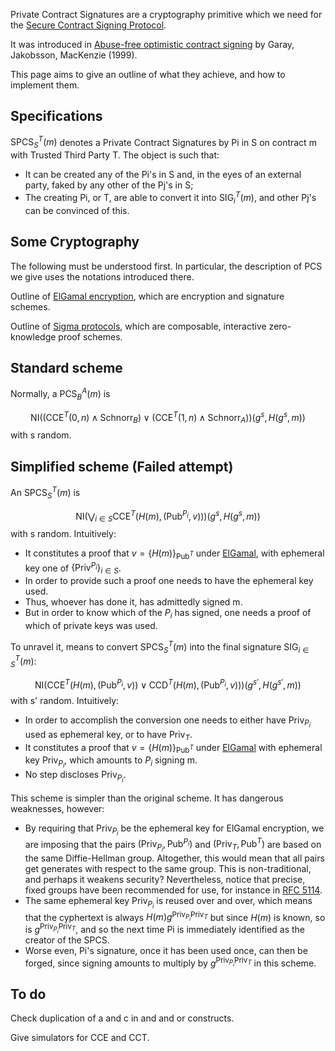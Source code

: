 Private Contract Signatures are a cryptography primitive which we need for the [[Secure Contract Signing Protocol]].

It was introduced in [http://citeseerx.ist.psu.edu/viewdoc/summary?doi=10.1.1.118.4142 Abuse-free optimistic contract signing] by Garay, Jakobsson, MacKenzie (1999). 

This page aims to give an outline of what they achieve, and how to implement them.

== Specifications ==

<math>\textrm{SPCS}^T_S(m)</math>  denotes a Private Contract Signatures by Pi in S on contract m with Trusted Third Party T. The object is such that:
* It can be created any of the Pi's in S and, in the eyes of an external party, faked by any other of the Pj's in S;
* The creating Pi, or T, are able to convert it into <math>\textrm{SIG}^T_{i}(m)</math>, and other Pj's can be convinced of this.

== Some Cryptography ==

The following must be understood first. In particular, the description of PCS we give uses the notations introduced there.

Outline of [[ElGamalSchnorr|ElGamal encryption]], which are encryption and signature schemes.

Outline of [[Sigma_Protocols|Sigma protocols]], which are composable, interactive zero-knowledge proof schemes.


== Standard scheme ==

Normally, a <math>\textrm{PCS}_B^A(m)</math> is
:<math>\textrm{NI}\left((\textrm{CCE}^T(0,n)\wedge\textrm{Schnorr}_B)\vee(\textrm{CCE}^T(1,n)\wedge\textrm{Schnorr}_A)\right)(g^s,H(g^s,m))</math>
with s random.

== Simplified scheme (Failed attempt) ==

An <math>\textrm{SPCS}^T_S(m)</math> is
:<math>\textrm{NI}\left(\bigvee_{i\in S}\textrm{CCE}^T(H(m),(\textrm{Pub}^{P_i},v))\right)(g^s,H(g^s,m))
</math>
with s random. Intuitively:
* It constitutes a proof that <math>v=\{H(m)\}_{\textrm{Pub}^T}</math> under [[ElGamal]], with ephemeral key one of <math>\{\textrm{Priv}^{P_i}\}_{i\in S}</math>.
* In order to provide such a proof one needs to have the ephemeral key used.
* Thus, whoever has done it, has admittedly signed m.
* But in order to know which of the <math>P_i</math> has signed, one needs a proof of which of private keys was used. 


To unravel it, means to convert <math>\textrm{SPCS}^T_S(m)</math> into the final signature <math>\textrm{SIG}^T_{i\in S}(m)</math>:
:<math>\textrm{NI}\left(\textrm{CCE}^T(H(m),(\textrm{Pub}^{P_i},v))\vee\textrm{CCD}^T(H(m),(\textrm{Pub}^{P_i},v))\right)(g^{s'},H(g^{s'},m))
</math>
with s' random. Intuitively:
* In order to accomplish the conversion one needs to either have <math>\textrm{Priv}_{P_i}</math> used as ephemeral key, or to have <math>\textrm{Priv}_T</math>.
* It constitutes a proof that <math>v=\{H(m)\}_{\textrm{Pub}^T}</math> under [[ElGamal]] with ephemeral key <math>\textrm{Priv}_{P_i}</math>, which amounts to <math>P_i</math> signing m.
* No step discloses <math>\textrm{Priv}_{P_i}</math>.


This scheme is simpler than the original scheme. It has dangerous weaknesses, however:
* By requiring that <math>\textrm{Priv}_{P_i}</math> be the ephemeral key for ElGamal encryption, we are imposing that the pairs <math>(\textrm{Priv}_{P_i},\textrm{Pub}^{P_i})</math> and <math>(\textrm{Priv}_{T},\textrm{Pub}^{T})</math> are based on the same Diffie-Hellman group. Altogether, this would mean that all pairs get generates with respect to the same group. This is non-traditional, and perhaps it weakens security? Nevertheless, notice that precise, fixed groups have been recommended for use, for instance in [http://tools.ietf.org/html/rfc5114#page-4 RFC 5114].
* The same ephemeral key <math>\textrm{Priv}_{P_i}</math> is reused over and over, which means that the cyphertext is always <math>H(m)g^{\textrm{Priv}_{P_i}\textrm{Priv}_{T}}</math> but since <math>H(m)</math> is known, so is <math>g^{\textrm{Priv}_{P_i}\textrm{Priv}_{T}}</math>, and so the next time Pi is immediately identified as the creator of the SPCS.
* Worse even, Pi's signature, once it has been used once, can then be forged, since signing amounts to multiply by <math>g^{\textrm{Priv}_{P_i}\textrm{Priv}_{T}}</math> in this scheme.

== To do ==

Check duplication of a and c in and and or constructs.

Give simulators for CCE and CCT.